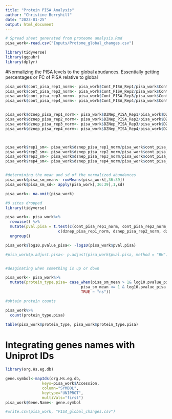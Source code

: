 ```yaml
---
title: "Protein PISA Analysis"
author: "Christine Berryhill"
date: "2023-01-25"
output: html_document
---
```

```r
# Spread sheet generated from proteome analysis.Rmd
pisa_work<-read.csv("Inputs/Protome_global_changes.csv")
```

```r
library(tidyverse)
library(ggpubr)
library(dplyr)
```


#Normalizing the PISA levels to the global abudances. Essentially getting percentages or FC of PISA relative to global
```r

pisa_work$cont_pisa_rep1_norm<- pisa_work$Cont_PISA_Rep1/pisa_work$Cont_Global_Rep1
pisa_work$cont_pisa_rep2_norm<- pisa_work$Cont_PISA_Rep2/pisa_work$Cont_Global_Rep2
pisa_work$cont_pisa_rep3_norm<- pisa_work$Cont_PISA_Rep3/pisa_work$Cont_Global_Rep3
pisa_work$cont_pisa_rep4_norm<- pisa_work$Cont_PISA_Rep4/pisa_work$Cont_Global_Rep4


pisa_work$dznep_pisa_rep1_norm<- pisa_work$DZNep_PISA_Rep1/pisa_work$DZNep_Global_Rep1
pisa_work$dznep_pisa_rep2_norm<- pisa_work$DZNep_PISA_Rep2/pisa_work$DZNep_Global_Rep2
pisa_work$dznep_pisa_rep3_norm<- pisa_work$DZNep_PISA_Rep3/pisa_work$DZNep_Global_Rep3
pisa_work$dznep_pisa_rep4_norm<- pisa_work$DZNep_PISA_Rep4/pisa_work$DZNep_Global_Rep4



pisa_work$rep1_sm<- pisa_work$dznep_pisa_rep1_norm/pisa_work$cont_pisa_rep1_norm
pisa_work$rep2_sm<- pisa_work$dznep_pisa_rep2_norm/pisa_work$cont_pisa_rep2_norm
pisa_work$rep3_sm<- pisa_work$dznep_pisa_rep3_norm/pisa_work$cont_pisa_rep3_norm
pisa_work$rep4_sm<- pisa_work$dznep_pisa_rep4_norm/pisa_work$cont_pisa_rep4_norm


#determining the mean and sd of the normalized abundances
pisa_work$pisa_sm_mean<- rowMeans(pisa_work[,36:39])
pisa_work$pisa_sm_sd<- apply(pisa_work[,36:39],1,sd)

pisa_work<- na.omit(pisa_work)

#0 sites dropped
library(tidyverse)

pisa_work<- pisa_work%>%
  rowwise() %>%
  mutate(pval.pisa = t.test(c(cont_pisa_rep1_norm, cont_pisa_rep2_norm, cont_pisa_rep3_norm, cont_pisa_rep4_norm),
                       c(dznep_pisa_rep1_norm, dznep_pisa_rep2_norm, dznep_pisa_rep3_norm, dznep_pisa_rep4_norm))$p.value)%>%
  ungroup()

pisa_work$log10.pvalue_pisa<- -log10(pisa_work$pval.pisa)

#pisa_work$p.adjust.pisa<- p.adjust(pisa_work$pval.pisa, method = "BH")


#desginating when something is up or down

pisa_work<- pisa_work%>%
  mutate(protein_type.pisa= case_when(pisa_sm_mean > 1& log10.pvalue_pisa >=1.3 ~ "Stabilized with DZNep",
                                 pisa_sm_mean <= 1 & log10.pvalue_pisa >= 1.3 ~"Destabilized with DZNep",
                                 TRUE ~ "ns"))

#obtain protein counts

pisa_work%>%
  count(protein_type.pisa)

table(pisa_work$protein_type, pisa_work$protein_type.pisa)
```
# Integrating genes names with Uniprot IDs
```r
library(org.Hs.eg.db)

gene.symbol<-mapIds(org.Hs.eg.db, 
                keys=pisa_work$Accession, 
                column="SYMBOL", 
                keytype="UNIPROT", 
                multiVals="first")
pisa_work$Gene.Name<- gene.symbol


```


```r
#write.csv(pisa_work, "PISA_global_changes.csv")

```





